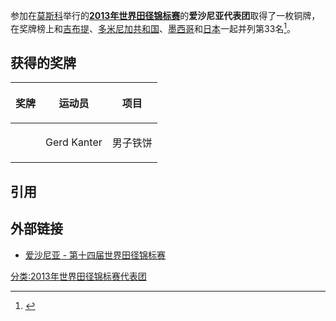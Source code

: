 参加在{{RUS}}[[莫斯科|莫斯科]]举行的'''[[2013年世界田径锦标赛|2013年世界田径锦标赛]]'''的'''爱沙尼亚代表团'''取得了一枚铜牌，在奖牌榜上和[[2013年世界田径锦标赛吉布提代表团|吉布提]]、[[2013年世界田径锦标赛多米尼加共和国代表团|多米尼加共和国]]、[[2013年世界田径锦标赛墨西哥代表团|墨西哥]]和[[2013年世界田径锦标赛日本代表团|日本]]一起并列第33名<ref>{{cite web |url=http://www.iaaf.org/competitions/iaaf-world-championships/14th-iaaf-world-championships-4873/medaltable |title=2013年世界田径锦标赛奖牌榜 |publisher=国际田联 |accessdate=2013-08-18 |archive-date=2018-01-08 |archive-url=https://web.archive.org/web/20180108063912/https://www.iaaf.org/competitions/iaaf-world-championships/14th-iaaf-world-championships-4873/medaltable |dead-url=no }}{{en}}</ref>。

== 获得的奖牌 ==
{| class="wikitable" style="font-size:90%" width=60%
|-
! 奖牌
! 运动员
! 项目
|-
| {{bronze medal}} || Gerd Kanter || 男子铁饼
|}

== 引用 ==
{{reflist}}

== 外部链接 ==
*[http://www.iaaf.org/competitions/iaaf-world-championships/14th-iaaf-world-championships-4873/country/estonia 爱沙尼亚 - 第十四届世界田径锦标赛]{{Wayback|url=http://www.iaaf.org/competitions/iaaf-world-championships/14th-iaaf-world-championships-4873/country/estonia |date=20190214092656 }}{{en}}

[[分类:2013年世界田径锦标赛代表团|分类:2013年世界田径锦标赛代表团]]